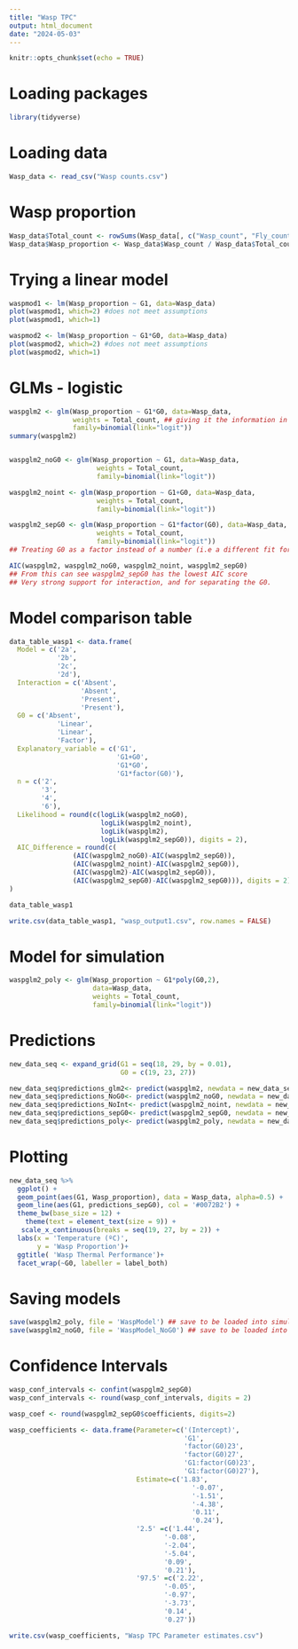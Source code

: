 ```yaml
---
title: "Wasp TPC"
output: html_document
date: "2024-05-03"
---
```


```r
knitr::opts_chunk$set(echo = TRUE)
```

# Loading packages
```r
library(tidyverse)
```

# Loading data
```r
Wasp_data <- read_csv("Wasp counts.csv")
```

# Wasp proportion
```r
Wasp_data$Total_count <- rowSums(Wasp_data[, c("Wasp_count", "Fly_count")])
Wasp_data$Wasp_proportion <- Wasp_data$Wasp_count / Wasp_data$Total_count
```

# Trying a linear model
```r
waspmod1 <- lm(Wasp_proportion ~ G1, data=Wasp_data)
plot(waspmod1, which=2) #does not meet assumptions
plot(waspmod1, which=1) 

waspmod2 <- lm(Wasp_proportion ~ G1*G0, data=Wasp_data)
plot(waspmod2, which=2) #does not meet assumptions
plot(waspmod2, which=1)
```


# GLMs - logistic
```r
waspglm2 <- glm(Wasp_proportion ~ G1*G0, data=Wasp_data,
                weights = Total_count, ## giving it the information in the sample size per vial
                family=binomial(link="logit"))
summary(waspglm2)


waspglm2_noG0 <- glm(Wasp_proportion ~ G1, data=Wasp_data,
                      weights = Total_count,
                      family=binomial(link="logit"))

waspglm2_noint <- glm(Wasp_proportion ~ G1+G0, data=Wasp_data,
                      weights = Total_count,
                      family=binomial(link="logit"))

waspglm2_sepG0 <- glm(Wasp_proportion ~ G1*factor(G0), data=Wasp_data,
                      weights = Total_count,   
                      family=binomial(link="logit"))
## Treating G0 as a factor instead of a number (i.e a different fit for each of the G0 options)

AIC(waspglm2, waspglm2_noG0, waspglm2_noint, waspglm2_sepG0) 
## From this can see waspglm2_sepG0 has the lowest AIC score
## Very strong support for interaction, and for separating the G0.
```


# Model comparison table
```r
data_table_wasp1 <- data.frame(
  Model = c('2a',
            '2b',
            '2c',
            '2d'),
  Interaction = c('Absent',
                  'Absent',
                  'Present',
                  'Present'),
  G0 = c('Absent', 
            'Linear',
            'Linear',
            'Factor'),
  Explanatory_variable = c('G1',
                           'G1+G0',
                           'G1*G0',
                           'G1*factor(G0)'),
  n = c('2', 
        '3',
        '4',
        '6'),
  Likelihood = round(c(logLik(waspglm2_noG0), 
                       logLik(waspglm2_noint), 
                       logLik(waspglm2), 
                       logLik(waspglm2_sepG0)), digits = 2),
  AIC_Difference = round(c(
                (AIC(waspglm2_noG0)-AIC(waspglm2_sepG0)), 
                (AIC(waspglm2_noint)-AIC(waspglm2_sepG0)), 
                (AIC(waspglm2)-AIC(waspglm2_sepG0)), 
                (AIC(waspglm2_sepG0)-AIC(waspglm2_sepG0))), digits = 2)
)

data_table_wasp1
```

```r
write.csv(data_table_wasp1, "wasp_output1.csv", row.names = FALSE)
```


# Model for simulation
```R
waspglm2_poly <- glm(Wasp_proportion ~ G1*poly(G0,2),
                     data=Wasp_data,
                     weights = Total_count,    
                     family=binomial(link="logit"))
```


# Predictions
```r
new_data_seq <- expand_grid(G1 = seq(18, 29, by = 0.01),
                            G0 = c(19, 23, 27))

new_data_seq$predictions_glm2<- predict(waspglm2, newdata = new_data_seq,type='response' )
new_data_seq$predictions_NoG0<- predict(waspglm2_noG0, newdata = new_data_seq,type='response' )
new_data_seq$predictions_NoInt<- predict(waspglm2_noint, newdata = new_data_seq,type='response' )
new_data_seq$predictions_sepG0<- predict(waspglm2_sepG0, newdata = new_data_seq,type='response' )
new_data_seq$predictions_poly<- predict(waspglm2_poly, newdata = new_data_seq,type='response' )
```


# Plotting
```r
new_data_seq %>%
  ggplot() +
  geom_point(aes(G1, Wasp_proportion), data = Wasp_data, alpha=0.5) +
  geom_line(aes(G1, predictions_sepG0), col = '#0072B2') +
  theme_bw(base_size = 12) +
    theme(text = element_text(size = 9)) +
   scale_x_continuous(breaks = seq(19, 27, by = 2)) +
  labs(x = 'Temperature (ºC)',
       y = 'Wasp Proportion')+
  ggtitle( 'Wasp Thermal Performance')+
  facet_wrap(~G0, labeller = label_both)
```


# Saving models
```r
save(waspglm2_poly, file = 'WaspModel') ## save to be loaded into simulation
save(waspglm2_noG0, file = 'WaspModel_NoG0') ## save to be loaded into simulation
```


# Confidence Intervals
```r
wasp_conf_intervals <- confint(waspglm2_sepG0)
wasp_conf_intervals <- round(wasp_conf_intervals, digits = 2)

wasp_coef <- round(waspglm2_sepG0$coefficients, digits=2)

wasp_coefficients <- data.frame(Parameter=c('(Intercept)',
                                            'G1',
                                            'factor(G0)23',
                                            'factor(G0)27',
                                            'G1:factor(G0)23',
                                            'G1:factor(G0)27'),
                                Estimate=c('1.83',
                                              '-0.07',
                                              '-1.51',
                                              '-4.38',
                                              '0.11',
                                              '0.24'),
                                '2.5' =c('1.44',
                                       '-0.08',
                                       '-2.04',
                                       '-5.04',
                                       '0.09',
                                       '0.21'),
                                '97.5' =c('2.22',
                                       '-0.05',
                                       '-0.97',
                                       '-3.73',
                                       '0.14',
                                       '0.27')) 
```

```r
write.csv(wasp_coefficients, "Wasp TPC Parameter estimates.csv")
```



